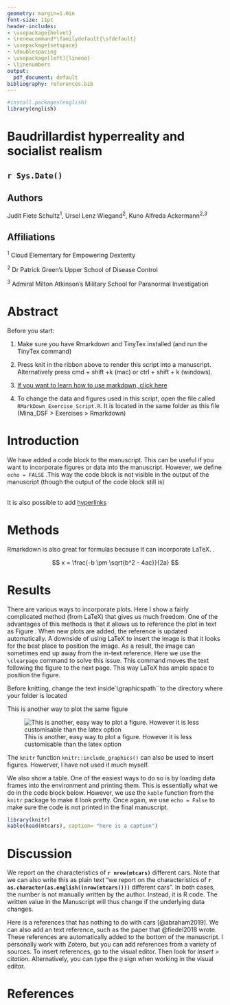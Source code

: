 ```yaml
---
geometry: margin=1.0in
font-size: 11pt
header-includes:
- \usepackage{helvet}
- \renewcommand*\familydefault{\sfdefault}
- \usepackage{setspace}
- \doublespacing
- \usepackage[left]{lineno}
- \linenumbers
output:
  pdf_document: default
bibliography: references.bib
---
```


```r
#install.packages(english)
library(english)

```

# Baudrillardist hyperreality and socialist realism

## `r Sys.Date()`

\vspace{10mm}

## Authors

Judit Fiete Schultz^1^, Ursel Lenz Wiegand^2^, Kuno Alfreda Ackermann^2,3^

\vspace{10mm}

## Affiliations

^1^ Cloud Elementary for Empowering Dexterity

^2^ Dr Patrick Green's Upper School of Disease Control

^3^ Admiral Milton Atkinson's Military School for Paranormal Investigation

\vspace{10mm}


# Abstract

Before you start:

1) Make sure you have Rmarkdown and TinyTex installed (and run the TinyTex command)

2)  Press knit in the ribbon above to render this script into a manuscript. Alternatively press cmd + shift +k (mac) or ctrl + shift + k (windows).

3)  [If you want to learn how to use markdown, click here](https://www.markdownguide.org/basic-syntax/)

4)  To change the data and figures used in this script, open the file called `RMarkDown_Exercise_Script.R`. It is located in the same folder as this file (Mina_DSF \> Exercises \> Rmarkdown)

\newpage

# Introduction

We have added a code block to the manuscript. This can be useful if you want to incorporate figures or data into the manuscript. However, we define `echo = FALSE` .This way the code block is not visible in the output of the manuscript (though the output of the code block still is)

<br> It is also possible to add [hyperlinks](http://www.coveredbridgesociety.org/)

# Methods

Rmarkdown is also great for formulas because it can incorporate LaTeX. \textcolor{red}{Using LaTeX also allows us to change various layout features, such as text colour}.

$$
x = \frac{-b \pm \sqrt{b^2 - 4ac}}{2a}
$$

# Results

There are various ways to incorporate plots. Here I show a fairly complicated method (from LaTeX) that gives us much freedom. One of the advantages of this methods is that it allows us to reference the plot in text as Figure \ref{fig:scatterplot}. When new plots are added, the reference is updated automatically. A downside of using LaTeX to insert the image is that it looks for the best place to position the image. As a result, the image can sometimes end up away from the in-text reference. Here we use the `\clearpage` command to solve this issue. This command moves the text following the figure to the next page. This way LaTeX has ample space to position the figure.

Before knitting, change the text inside`\graphicspath``to the directory where your folder is located

```{=tex}
\begin{figure}[h]
  \centering
  {\includegraphics[width=15cm]{Figure1.png}}
  \caption{Here is a plot}
  \label{fig:scatterplot}
\end{figure}
```


This is another way to plot the same figure


![This is another, easy way to plot a figure. However it is less customisable than the latex option](./Figure2.png)


The `knitr` function `knitr::include_graphics()` can also be used to insert figures. Howerver, I have not used it much myself.


\clearpage

We also show a table. One of the easiest ways to do so is by loading data frames into the environment and printing them. This is essentially what we do in the code block below. However, we use the `kable` function from the `knitr` package to make it look pretty. Once again, we use `echo = False` to make sure the code is not printed in the final manuscript.

```r
library(knitr)
kable(head(mtcars), caption= "here is a caption")

```

# Discussion

We report on the characteristics of **`r nrow(mtcars)`** different cars. Note that we can also write this as plain text "we report on the characteristics of **`r as.character(as.english((nrow(mtcars))))`** different cars". In both cases, the number is not manually written by the author. Instead, it is R code. The written value in the Manuscript will thus change if the underlying data changes.

Here is a references that has nothing to do with cars [@abraham2019]. We can also add an text reference, such as the paper that @fiedel2018 wrote. These references are automatically added to the bottom of the manuscript. I personally work with Zotero, but you can add references from a variety of sources. To insert references, go to the visual editor. Then look for *insert* \> *citation.* Alternatively, you can type the `@` sign when working in the visual editor.

# References {#references .unnumbered}
